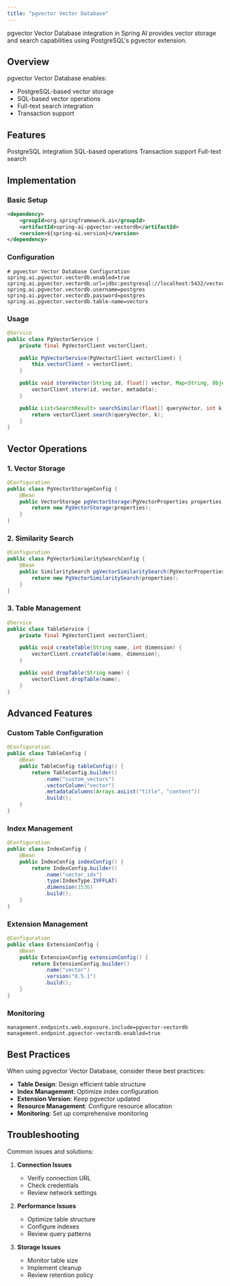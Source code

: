 ```yaml
---
title: "pgvector Vector Database"
---
```


pgvector Vector Database integration in Spring AI provides vector storage and search capabilities using PostgreSQL's pgvector extension.

## Overview

pgvector Vector Database enables:
- PostgreSQL-based vector storage
- SQL-based vector operations
- Full-text search integration
- Transaction support

## Features

<CardGroup cols={2}>
  <Card title="PostgreSQL" icon="database">
    PostgreSQL integration
  </Card>
  <Card title="SQL" icon="code">
    SQL-based operations
  </Card>
  <Card title="Transactions" icon="exchange-alt">
    Transaction support
  </Card>
  <Card title="Search" icon="search">
    Full-text search
  </Card>
</CardGroup>

## Implementation

### Basic Setup

```xml
<dependency>
    <groupId>org.springframework.ai</groupId>
    <artifactId>spring-ai-pgvector-vectordb</artifactId>
    <version>${spring-ai.version}</version>
</dependency>
```

### Configuration

```properties
# pgvector Vector Database Configuration
spring.ai.pgvector.vectordb.enabled=true
spring.ai.pgvector.vectordb.url=jdbc:postgresql://localhost:5432/vectordb
spring.ai.pgvector.vectordb.username=postgres
spring.ai.pgvector.vectordb.password=postgres
spring.ai.pgvector.vectordb.table-name=vectors
```

### Usage

```java
@Service
public class PgVectorService {
    private final PgVectorClient vectorClient;

    public PgVectorService(PgVectorClient vectorClient) {
        this.vectorClient = vectorClient;
    }

    public void storeVector(String id, float[] vector, Map<String, Object> metadata) {
        vectorClient.store(id, vector, metadata);
    }

    public List<SearchResult> searchSimilar(float[] queryVector, int k) {
        return vectorClient.search(queryVector, k);
    }
}
```

## Vector Operations

### 1. Vector Storage

```java
@Configuration
public class PgVectorStorageConfig {
    @Bean
    public VectorStorage pgVectorStorage(PgVectorProperties properties) {
        return new PgVectorStorage(properties);
    }
}
```

### 2. Similarity Search

```java
@Configuration
public class PgVectorSimilaritySearchConfig {
    @Bean
    public SimilaritySearch pgVectorSimilaritySearch(PgVectorProperties properties) {
        return new PgVectorSimilaritySearch(properties);
    }
}
```

### 3. Table Management

```java
@Service
public class TableService {
    private final PgVectorClient vectorClient;

    public void createTable(String name, int dimension) {
        vectorClient.createTable(name, dimension);
    }

    public void dropTable(String name) {
        vectorClient.dropTable(name);
    }
}
```

## Advanced Features

### Custom Table Configuration

```java
@Configuration
public class TableConfig {
    @Bean
    public TableConfig tableConfig() {
        return TableConfig.builder()
            .name("custom_vectors")
            .vectorColumn("vector")
            .metadataColumns(Arrays.asList("title", "content"))
            .build();
    }
}
```

### Index Management

```java
@Configuration
public class IndexConfig {
    @Bean
    public IndexConfig indexConfig() {
        return IndexConfig.builder()
            .name("vector_idx")
            .type(IndexType.IVFFLAT)
            .dimension(1536)
            .build();
    }
}
```

### Extension Management

```java
@Configuration
public class ExtensionConfig {
    @Bean
    public ExtensionConfig extensionConfig() {
        return ExtensionConfig.builder()
            .name("vector")
            .version("0.5.1")
            .build();
    }
}
```

### Monitoring

```properties
management.endpoints.web.exposure.include=pgvector-vectordb
management.endpoint.pgvector-vectordb.enabled=true
```

## Best Practices

<Note>
When using pgvector Vector Database, consider these best practices:
</Note>

- **Table Design**: Design efficient table structure
- **Index Management**: Optimize index configuration
- **Extension Version**: Keep pgvector updated
- **Resource Management**: Configure resource allocation
- **Monitoring**: Set up comprehensive monitoring

## Troubleshooting

Common issues and solutions:

1. **Connection Issues**
   - Verify connection URL
   - Check credentials
   - Review network settings

2. **Performance Issues**
   - Optimize table structure
   - Configure indexes
   - Review query patterns

3. **Storage Issues**
   - Monitor table size
   - Implement cleanup
   - Review retention policy 